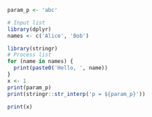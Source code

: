 ```r
param_p <- 'abc'
```
```r
# Input list
library(dplyr)
names <- c('Alice', 'Bob')
```
```r
library(stringr)
# Process list
for (name in names) {
  print(paste0('Hello, ', name))
}
x <- 1
print(param_p)
print(stringr::str_interp('p = ${param_p}'))
```
```r
print(x)
```
